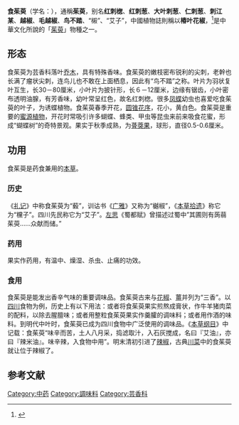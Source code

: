 {{speciesbox
| name = 食茱萸
| image = 食茱萸.jpg
| taxon = Zanthoxylum ailanthoides
| authority = Sieb. & Zucc.
}}
'''食茱萸'''（学名：''{{lang|la|Zanthoxylum ailanthoides}}''），通稱'''茱萸'''，别名'''红刺楤'''、'''红刺葱'''、'''大叶刺葱'''、'''仁刺葱'''、'''刺江某'''、'''越椒'''、'''毛越椒'''、'''鸟不踏'''、“樧”、“艾子”，中國植物誌則稱以'''椿叶花椒'''，<ref>{{cite web | url=http://db.kib.ac.cn/CNFlora/SearchResult.aspx?CPNI=CPNI-079-07439 | title=椿叶花椒 Zanthoxylum ailanthoides Sieb. et Zucc. var. ailanthoides | publisher=中国植物物种信息数据库 | accessdate=2013-01-15 | archive-date=2021-06-04 | archive-url=https://web.archive.org/web/20210604063312/http://db.kib.ac.cn/CNFlora/SearchResult.aspx?CPNI=CPNI-079-07439 | dead-url=no }}</ref>是中華文化所說的「[[茱萸|茱萸]]」物種之一。

==形态==
食茱萸为芸香科落叶[[乔木|乔木]]，具有特殊香味。食茱萸的嫩枝密布锐利的尖刺，老幹也长满了瘤状尖刺，连鸟儿也不敢在上面栖息，因此有“鸟不踏”之称。叶片为羽状复叶互生，长30－80厘米，小叶片为披针形，长６－12厘米，边缘有锯齿，小叶密布透明油腺，有芳香味，幼叶常呈红色，故名红刺楤。很多[[凤蝶|凤蝶]]幼虫也喜爱吃食茱萸的叶子，为诱蝶植物。食茱萸春季开花，[[圆锥花序|圆锥花序]]，花小，黄白色。食茱萸是重要的[[蜜源植物|蜜源植物]]，开花时常吸引许多蝴蝶、蜂类、甲虫等昆虫来前来吸食花蜜，形成“蝴蝶树”的奇特景观。果实于秋季成熟，为[[蓇葖果|蓇葖果]]，球形，直径0.5-0.6厘米。

==功用==
食茱萸是药食兼用的[[本草|本草]]。

===历史===
《[[礼记|礼记]]》中称食茱萸为“藙”，训诂书《[[广雅|广雅]]》又称为“樾椒”，《[[本草拾遗|本草拾遗]]》称它为“欓子”。四川先民称它为“艾子”。[[左思|左思]]《蜀都赋》曾描述过蜀中”其圃则有蒟蒻茱萸……众献而储。”

===药用===
{{ctm}}
果实作药用，有温中、燥湿、杀虫、止痛的功效。

===食用===
食茱萸是能发出香辛气味的重要调味品。食茱萸古来与[[花椒|花椒]]、[[薑|薑]]并列为“三香”。以[[四川|四川]]食物为例，历史上有以下用法：或者将食茱萸果实煎熬成膏状，作牛羊猪肉菜的配料，以除去腥膻味；或者用整粒食茱萸果实作羹臛的调味料；或者用作酒的味料。到明代中叶时，食茱萸已成为四川食物中广泛使用的调味品。《[[本草纲目|本草纲目]]》中记载：食茱萸“味辛而苦，土人八月采，捣滤取汁，入石灰搅成，名曰『艾油』，亦曰『辣米油』。味辛辣，入食物中用”。明末清初引进了[[辣椒|辣椒]]，古典[[川菜|川菜]]中的食茱萸就让位于辣椒了。

==参考文献==   
{{reflist}}
{{commons category|Zanthoxylum ailanthoides}}
{{Taxonbar|from=Q1156537}}

[[Category:中药|Category:中药]]
[[Category:調味料|Category:調味料]]
[[Category:芸香科|Category:芸香科]]